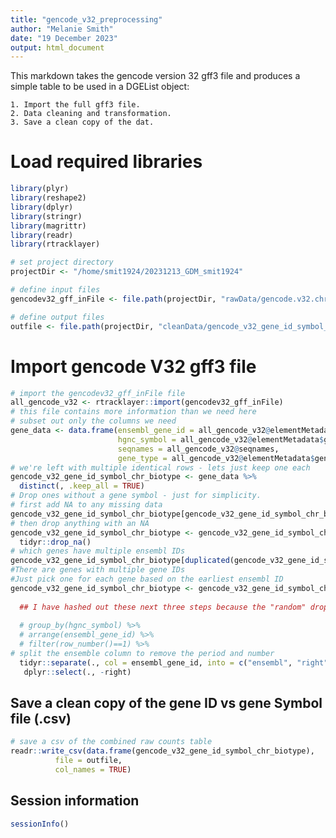 ```yaml
---
title: "gencode_v32_preprocessing"
author: "Melanie Smith"
date: "19 December 2023"
output: html_document
---
```


This markdown takes the gencode version 32 gff3 file and produces a simple table to be used in a DGEList object:  

    1. Import the full gff3 file.  
    2. Data cleaning and transformation.  
    3. Save a clean copy of the dat.  
    
# Load required libraries

```r

library(plyr)
library(reshape2)
library(dplyr)
library(stringr)
library(magrittr)
library(readr)
library(rtracklayer)

# set project directory
projectDir <- "/home/smit1924/20231213_GDM_smit1924"

# define input files
gencodev32_gff_inFile <- file.path(projectDir, "rawData/gencode.v32.chr_patch_hapl_scaff.annotation.gff3")

# define output files
outfile <- file.path(projectDir, "cleanData/gencode_v32_gene_id_symbol_chr_biotype.csv")

```

# Import gencode V32 gff3 file

```r

# import the gencodev32_gff_inFile file
all_gencode_v32 <- rtracklayer::import(gencodev32_gff_inFile)
# this file contains more information than we need here
# subset out only the columns we need
gene_data <- data.frame(ensembl_gene_id = all_gencode_v32@elementMetadata$gene_id,
                        hgnc_symbol = all_gencode_v32@elementMetadata$gene_name,
                        seqnames = all_gencode_v32@seqnames,
                        gene_type = all_gencode_v32@elementMetadata$gene_type)
# we're left with multiple identical rows - lets just keep one each
gencode_v32_gene_id_symbol_chr_biotype <- gene_data %>% 
  distinct(, .keep_all = TRUE)
# Drop ones without a gene symbol - just for simplicity.
# first add NA to any missing data
gencode_v32_gene_id_symbol_chr_biotype[gencode_v32_gene_id_symbol_chr_biotype == ""] <- NA
# then drop anything with an NA
gencode_v32_gene_id_symbol_chr_biotype <- gencode_v32_gene_id_symbol_chr_biotype %>%
  tidyr::drop_na()
# which genes have multiple ensembl IDs
gencode_v32_gene_id_symbol_chr_biotype[duplicated(gencode_v32_gene_id_symbol_chr_biotype$hgnc_symbol), ] 
#There are genes with multiple gene IDs
#Just pick one for each gene based on the earliest ensembl ID
gencode_v32_gene_id_symbol_chr_biotype <- gencode_v32_gene_id_symbol_chr_biotype %>%
  
  ## I have hashed out these next three steps because the "random" dropping of enseml IDs is a problem when trying to create the DGEList object.
  
  # group_by(hgnc_symbol) %>%
  # arrange(ensembl_gene_id) %>%
  # filter(row_number()==1) %>%
# split the ensemble column to remove the period and number
  tidyr::separate(., col = ensembl_gene_id, into = c("ensembl", "right")) %>%
   dplyr::select(., -right)

```

## Save a clean copy of the gene ID vs gene Symbol file (.csv)

```r

# save a csv of the combined raw counts table
readr::write_csv(data.frame(gencode_v32_gene_id_symbol_chr_biotype),
          file = outfile,
          col_names = TRUE)

```

## Session information

```r

sessionInfo()

```
